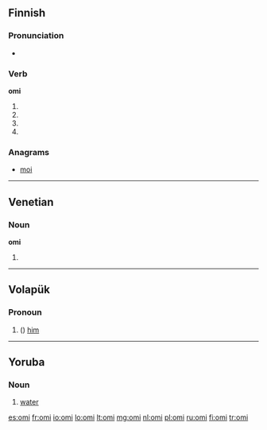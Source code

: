 ==Finnish==

===Pronunciation===
* {{rhymes|omi|lang=fi}}

===Verb===
'''omi'''

# {{fi-form of|omia|type=verb|pr=third person|pl=singular|mood=indicative|tense=past}}
# {{fi-form of|omia|type=verb|mood=indicative|tense=present connegative}}
# {{fi-form of|omia|type=verb|pr=second person|pl=singular|mood=imperative|tense=present}}
# {{fi-form of|omia|type=verb|pr=second person|pl=singular|mood=imperative|tense=present connegative}}

===Anagrams===
* [[moi#Finnish|moi]]

----

==Venetian==

===Noun===
'''omi''' {{m}}

# {{plural of|omo|lang=vec}}

----

==Volapük==

===Pronoun===
{{head|vo|pronoun form}}

# ({{inflection of|om||acc|s|lang=vo}}) [[him]]

----

==Yoruba==

===Noun===
{{head|yo|noun}}

# [[water]]

[[es:omi]]
[[fr:omi]]
[[io:omi]]
[[lo:omi]]
[[lt:omi]]
[[mg:omi]]
[[nl:omi]]
[[pl:omi]]
[[ru:omi]]
[[fi:omi]]
[[tr:omi]]